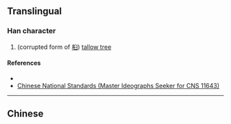 {{character info/new}}
==Translingual==

===Han character===
{{Han char|rn=75|rad=木|as=18|sn=22|four=|canj=DTOX|ids=⿰木舊}}

# (corrupted form of [[桕]]) [[tallow tree]]

====References====
* {{Han ref|kx=0563.231|hdz=21323.021|uh=6B0D|ud=27405}}
* [http://www.cns11643.gov.tw/AIDB/query_general_view.do?page=3&code=6536 Chinese National Standards (Master Ideographs Seeker for CNS 11643)]

----

==Chinese==
{{zh-see|桕|v}}